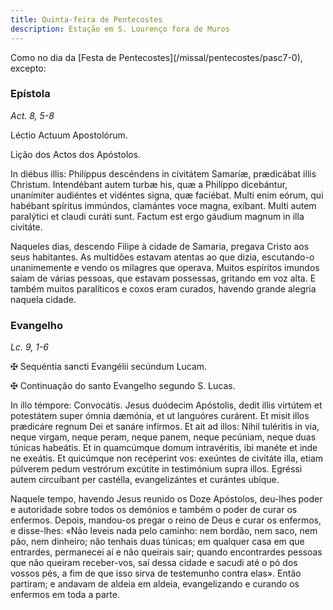 ```yaml
---
title: Quinta-feira de Pentecostes
description: Estação em S. Lourenço fora de Muros
---
```


<aside>
  Como no dia da [Festa de Pentecostes](/missal/pentecostes/pasc7-0), excepto:
</aside>

### Epístola

<em>Act. 8, 5-8</em>

<div class="side-by-side not-content">

Léctio Actuum Apostolórum.

Lição dos Actos dos Apóstolos.

In diébus illis: Philíppus descéndens in civitátem Samaríæ, prædicábat illis Christum. Intendébant autem turbæ his, quæ a Philíppo dicebántur, unanímiter audiéntes et vidéntes signa, quæ faciébat. Multi enim eórum, qui habébant spíritus immúndos, clamántes voce magna, exíbant. Multi autem paralýtici et claudi curáti sunt. Factum est ergo gáudium magnum in illa civitáte.

Naqueles dias, descendo Filipe à cidade de Samaria, pregava Cristo aos seus habitantes. As multidões estavam atentas ao que dizia, escutando-o unanimemente e vendo os milagres que operava. Muitos espíritos imundos saíam de várias pessoas, que estavam possessas, gritando em voz alta. E também muitos paralíticos e coxos eram curados, havendo grande alegria naquela cidade.

</div>

### Evangelho

<em>Lc. 9, 1-6</em>

<div class="side-by-side not-content">

<span class="cross text-red-500">✠</span> Sequéntia sancti Evangélii secúndum Lucam.

<span class="cross text-red-500">✠</span> Continuação do santo Evangelho segundo
S. Lucas.

In illo témpore: Convocátis. Jesus duódecim Apóstolis, dedit illis virtútem et potestátem super ómnia dæmónia, et ut languóres curárent. Et misit illos prædicáre regnum Dei et sanáre infírmos. Et ait ad illos: Nihil tuléritis in via, neque virgam, neque peram, neque panem, neque pecúniam, neque duas túnicas habeátis. Et in quamcúmque domum intravéritis, ibi manéte et inde ne exeátis. Et quicúmque non recéperint vos: exeúntes de civitáte illa, etiam púlverem pedum vestrórum excútite in testimónium supra illos. Egréssi autem circuíbant per castélla, evangelizántes et curántes ubíque.

Naquele tempo, havendo Jesus reunido os Doze Apóstolos, deu-lhes poder e autoridade sobre todos os demónios e também o poder de curar os enfermos. Depois, mandou-os pregar o reino de Deus e curar os enfermos, e disse-lhes: «Não leveis nada pelo caminho: nem bordão, nem saco, nem pão, nem dinheiro; não tenhais duas túnicas; em qualquer casa em que entrardes, permanecei aí e não queirais sair; quando encontrardes pessoas que não queiram receber-vos, saí dessa cidade e sacudi até o pó dos vossos pés, a fim de que isso sirva de testemunho contra elas». Então partiram; e andavam de aldeia em aldeia, evangelizando e curando os enfermos em toda a parte.

</div>
